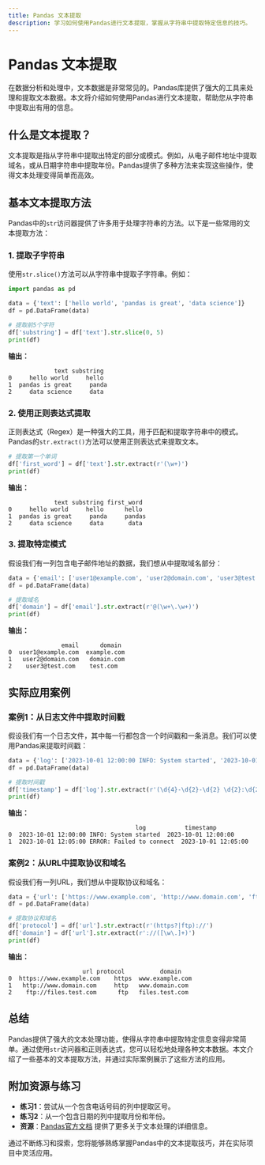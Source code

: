 ```yaml
---
title: Pandas 文本提取
description: 学习如何使用Pandas进行文本提取，掌握从字符串中提取特定信息的技巧。
---
```


# Pandas 文本提取

在数据分析和处理中，文本数据是非常常见的。Pandas库提供了强大的工具来处理和提取文本数据。本文将介绍如何使用Pandas进行文本提取，帮助您从字符串中提取出有用的信息。

## 什么是文本提取？

文本提取是指从字符串中提取出特定的部分或模式。例如，从电子邮件地址中提取域名，或从日期字符串中提取年份。Pandas提供了多种方法来实现这些操作，使得文本处理变得简单而高效。

## 基本文本提取方法

Pandas中的`str`访问器提供了许多用于处理字符串的方法。以下是一些常用的文本提取方法：

### 1. 提取子字符串

使用`str.slice()`方法可以从字符串中提取子字符串。例如：

```python
import pandas as pd

data = {'text': ['hello world', 'pandas is great', 'data science']}
df = pd.DataFrame(data)

# 提取前5个字符
df['substring'] = df['text'].str.slice(0, 5)
print(df)
```

**输出：**

```
             text substring
0     hello world     hello
1  pandas is great     panda
2     data science     data
```

### 2. 使用正则表达式提取

正则表达式（Regex）是一种强大的工具，用于匹配和提取字符串中的模式。Pandas的`str.extract()`方法可以使用正则表达式来提取文本。

```python
# 提取第一个单词
df['first_word'] = df['text'].str.extract(r'(\w+)')
print(df)
```

**输出：**

```
             text substring first_word
0     hello world     hello      hello
1  pandas is great     panda     pandas
2     data science     data       data
```

### 3. 提取特定模式

假设我们有一列包含电子邮件地址的数据，我们想从中提取域名部分：

```python
data = {'email': ['user1@example.com', 'user2@domain.com', 'user3@test.com']}
df = pd.DataFrame(data)

# 提取域名
df['domain'] = df['email'].str.extract(r'@(\w+\.\w+)')
print(df)
```

**输出：**

```
               email      domain
0  user1@example.com  example.com
1   user2@domain.com   domain.com
2    user3@test.com    test.com
```

## 实际应用案例

### 案例1：从日志文件中提取时间戳

假设我们有一个日志文件，其中每一行都包含一个时间戳和一条消息。我们可以使用Pandas来提取时间戳：

```python
data = {'log': ['2023-10-01 12:00:00 INFO: System started', '2023-10-01 12:05:00 ERROR: Failed to connect']}
df = pd.DataFrame(data)

# 提取时间戳
df['timestamp'] = df['log'].str.extract(r'(\d{4}-\d{2}-\d{2} \d{2}:\d{2}:\d{2})')
print(df)
```

**输出：**

```
                                    log           timestamp
0  2023-10-01 12:00:00 INFO: System started  2023-10-01 12:00:00
1  2023-10-01 12:05:00 ERROR: Failed to connect  2023-10-01 12:05:00
```

### 案例2：从URL中提取协议和域名

假设我们有一列URL，我们想从中提取协议和域名：

```python
data = {'url': ['https://www.example.com', 'http://www.domain.com', 'ftp://files.test.com']}
df = pd.DataFrame(data)

# 提取协议和域名
df['protocol'] = df['url'].str.extract(r'(https?|ftp)://')
df['domain'] = df['url'].str.extract(r'://([\w\.]+)')
print(df)
```

**输出：**

```
                     url protocol          domain
0  https://www.example.com    https  www.example.com
1   http://www.domain.com     http   www.domain.com
2    ftp://files.test.com      ftp   files.test.com
```

## 总结

Pandas提供了强大的文本处理功能，使得从字符串中提取特定信息变得非常简单。通过使用`str`访问器和正则表达式，您可以轻松地处理各种文本数据。本文介绍了一些基本的文本提取方法，并通过实际案例展示了这些方法的应用。

## 附加资源与练习

- **练习1**：尝试从一个包含电话号码的列中提取区号。
- **练习2**：从一个包含日期的列中提取月份和年份。
- **资源**：[Pandas官方文档](https://pandas.pydata.org/pandas-docs/stable/user_guide/text.html) 提供了更多关于文本处理的详细信息。

通过不断练习和探索，您将能够熟练掌握Pandas中的文本提取技巧，并在实际项目中灵活应用。